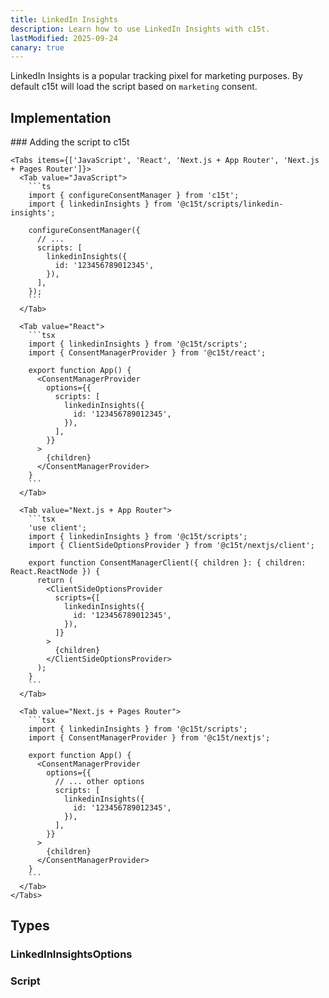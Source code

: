 ```yaml
---
title: LinkedIn Insights
description: Learn how to use LinkedIn Insights with c15t.
lastModified: 2025-09-24
canary: true
---
```


LinkedIn Insights is a popular tracking pixel for marketing purposes. By default c15t will load the script based on `marketing` consent.

## Implementation

<Steps>
  <Step>
    ### Adding the script to c15t

    <Tabs items={['JavaScript', 'React', 'Next.js + App Router', 'Next.js + Pages Router']}>
      <Tab value="JavaScript">
        ```ts
        import { configureConsentManager } from 'c15t';
        import { linkedinInsights } from '@c15t/scripts/linkedin-insights';

        configureConsentManager({
          // ... 
          scripts: [
            linkedinInsights({
              id: '123456789012345',
            }),
          ],
        });
        ```
      </Tab>

      <Tab value="React">
        ```tsx
        import { linkedinInsights } from '@c15t/scripts';
        import { ConsentManagerProvider } from '@c15t/react';

        export function App() { 
          <ConsentManagerProvider
            options={{
              scripts: [
                linkedinInsights({
                  id: '123456789012345',
                }),
              ],
            }}
          >
            {children}
          </ConsentManagerProvider>
        }
        ```
      </Tab>

      <Tab value="Next.js + App Router">
        ```tsx
        'use client';
        import { linkedinInsights } from '@c15t/scripts';
        import { ClientSideOptionsProvider } from '@c15t/nextjs/client';

        export function ConsentManagerClient({ children }: { children: React.ReactNode }) { 
          return (
            <ClientSideOptionsProvider
              scripts={[
                linkedinInsights({
                  id: '123456789012345',
                }),
              ]}
            >
              {children}
            </ClientSideOptionsProvider>
          );
        }
        ```
      </Tab>

      <Tab value="Next.js + Pages Router">
        ```tsx
        import { linkedinInsights } from '@c15t/scripts';
        import { ConsentManagerProvider } from '@c15t/nextjs';

        export function App() { 
          <ConsentManagerProvider
            options={{
              // ... other options
              scripts: [
                linkedinInsights({
                  id: '123456789012345',
                }),
              ],
            }}
          >
            {children}
          </ConsentManagerProvider>
        }
        ```
      </Tab>
    </Tabs>
  </Step>
</Steps>

## Types

### LinkedInInsightsOptions

<AutoTypeTable path="./packages/scripts/src/linkedin-insights.ts" name="LinkedInInsightsOptions" />

### Script

<AutoTypeTable path="./packages/core/src/libs/script-loader/types.ts" name="Script" />
